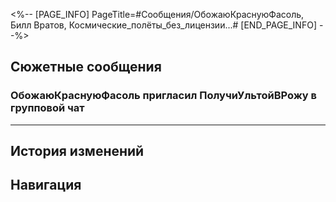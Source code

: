 <%-- [PAGE_INFO]
PageTitle=#Сообщения/ОбожаюКраснуюФасоль, Билл Вратов, Космические_полёты_без_лицензии...#
[END_PAGE_INFO] --%>
{{Сообщение Инфобокс
|id          = 114
|Изображение = НИП ОбожаюКраснуюФасоль, Билл Вратов, Космические_полёты_без_лицензии... Иконка.png
|Тип         = Группа
|Персонажи   = [[Билл Вратов]]; [[Космические_полёты_без_лицензии]]; [[ОбожаюКраснуюФасоль]]; [[Первопроходец]]
|Фракция     = Космическая станция «Герта»
}}

==Сюжетные сообщения==
===ОбожаюКраснуюФасоль пригласил ПолучиУльтойВРожу в групповой чат===
{{Сообщения
|условие_получения = 
|текст =
:{{Диалог|Предупреждение}} ОбожаюКраснуюФасоль пригласил ПолучиУльтойВРожу в групповой чат
:'''ОбожаюКраснуюФасоль:''' У меня тут классные слухи.
:'''ОбожаюКраснуюФасоль:''' КММ отправила своих на космическую станцию!
:{Выбор} И?..
:'''(Первопроходец):''' И?..
:'''Билл Вратов:''' Правда?
:'''Билл Вратов:''' И где они?
:'''Космические_полёты_без_лицензии:''' Они прокрались незаметно.
:'''Космические_полёты_без_лицензии:''' Кажется, КММ пронюхала о встрече больших шишек Общества гениев и теперь планирует присоединиться к ним в работе над Виртуальной вселенной.
:'''Билл Вратов:''' А кто приехал то?
<!--;{Принятая миссия: Золото и шестерёнки: Начало}-->
}}
----

==История изменений==
{{История изменений|2.7}}

==Навигация==
{{Сообщения Навбокс}}